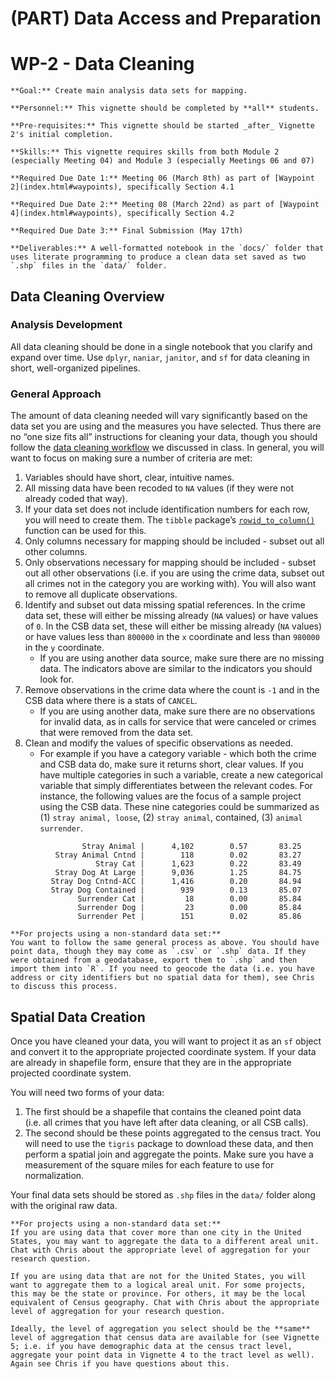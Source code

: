 # (PART) Data Access and Preparation {-}

# WP-2 - Data Cleaning

```block
**Goal:** Create main analysis data sets for mapping.
```

```block
**Personnel:** This vignette should be completed by **all** students. 
```

```block
**Pre-requisites:** This vignette should be started _after_ Vignette 2's initial completion.
```

```block
**Skills:** This vignette requires skills from both Module 2 (especially Meeting 04) and Module 3 (especially Meetings 06 and 07)
```

```block
**Required Due Date 1:** Meeting 06 (March 8th) as part of [Waypoint 2](index.html#waypoints), specifically Section 4.1

**Required Due Date 2:** Meeting 08 (March 22nd) as part of [Waypoint 4](index.html#waypoints), specifically Section 4.2

**Required Due Date 3:** Final Submission (May 17th)
```

```block
**Deliverables:** A well-formatted notebook in the `docs/` folder that uses literate programming to produce a clean data set saved as two `.shp` files in the `data/` folder.
```

## Data Cleaning Overview

### Analysis Development

All data cleaning should be done in a single notebook that you clarify and expand over time. Use `dplyr`, `naniar`, `janitor`, and `sf` for data cleaning in short, well-organized pipelines.

### General Approach

The amount of data cleaning needed will vary significantly based on the data set you are using and the measures you have selected. Thus there are no "one size fits all" instructions for cleaning your data, though you should follow the [data cleaning workflow](https://github.com/slu-soc5650/module-2-data-cleaning/blob/master/handouts/wranglingWorkflow.pdf) we discussed in class. In general, you will want to focus on making sure a number of criteria are met:

1. Variables should have short, clear, intuitive names.
2. All missing data have been recoded to `NA` values (if they were not already coded that way).
3. If your data set does not include identification numbers for each row, you will need to create them. The `tibble` package's [`rowid_to_column()`](https://tibble.tidyverse.org/reference/rownames.html) function can be used for this.
4. Only columns necessary for mapping should be included - subset out all other columns.
5. Only observations necessary for mapping should be included - subset out all other observations (i.e. if you are using the crime data, subset out all crimes not in the category you are working with). You will also want to remove all duplicate observations.
6. Identify and subset out data missing spatial references. In the crime data set, these will either be missing already (`NA` values) or have values of `0`. In the CSB data set, these will either be missing already (`NA` values) or have values less than `800000` in the `x` coordinate and less than `980000` in the `y` coordinate.
    * If you are using another data source, make sure there are no missing data. The indicators above are similar to the indicators you should look for.
7. Remove observations in the crime data where the count is `-1` and in the CSB data where there is a stats of `CANCEL`. 
    * If you are using another data, make sure there are no observations for invalid data, as in calls for service that were canceled or crimes that were removed from the data set.
8. Clean and modify the values of specific observations as needed. 
    * For example if you have a category variable - which both the crime and CSB data do, make sure it returns short, clear values. If you have multiple categories in such a variable, create a new categorical variable that simply differentiates between the relevant codes. For instance, the following values are the focus of a sample project using the CSB data. These nine categories could be summarized as (1) `stray animal, loose`, (2) `stray animal`, contained, (3) `animal surrender`.

```
                Stray Animal |      4,102        0.57       83.25
          Stray Animal Cntnd |        118        0.02       83.27
                   Stray Cat |      1,623        0.22       83.49
          Stray Dog At Large |      9,036        1.25       84.75
         Stray Dog Cntnd-ACC |      1,416        0.20       84.94
         Stray Dog Contained |        939        0.13       85.07
               Surrender Cat |         18        0.00       85.84
               Surrender Dog |         23        0.00       85.84
               Surrender Pet |        151        0.02       85.86
```

```block
**For projects using a non-standard data set:**
You want to follow the same general process as above. You should have point data, though they may come as `.csv` or `.shp` data. If they were obtained from a geodatabase, export them to `.shp` and then import them into `R`. If you need to geocode the data (i.e. you have address or city identifiers but no spatial data for them), see Chris to discuss this process.
```

## Spatial Data Creation
Once you have cleaned your data, you will want to project it as an `sf` object and convert it to the appropriate projected coordinate system. If your data are already in shapefile form, ensure that they are in the appropriate projected coordinate system. 

You will need two forms of your data: 

1. The first should be a shapefile that contains the cleaned point data (i.e. all crimes that you have left after data cleaning, or all CSB calls). 
2. The second should be these points aggregated to the census tract. You will need to use the `tigris` package to download these data, and then perform a spatial join and aggregate the points. Make sure you have a measurement of the square miles for each feature to use for normalization.

 Your final data sets should be stored as `.shp` files in the `data/` folder along with the original raw data.

```block
**For projects using a non-standard data set:**
If you are using data that cover more than one city in the United States, you may want to aggregate the data to a different areal unit. Chat with Chris about the appropriate level of aggregation for your research question.

If you are using data that are not for the United States, you will want to aggregate them to a logical areal unit. For some projects, this may be the state or province. For others, it may be the local equivalent of Census geography. Chat with Chris about the appropriate level of aggregation for your research question.

Ideally, the level of aggregation you select should be the **same** level of aggregation that census data are available for (see Vignette 5; i.e. if you have demographic data at the census tract level, aggregate your point data in Vignette 4 to the tract level as well). Again see Chris if you have questions about this.
```
